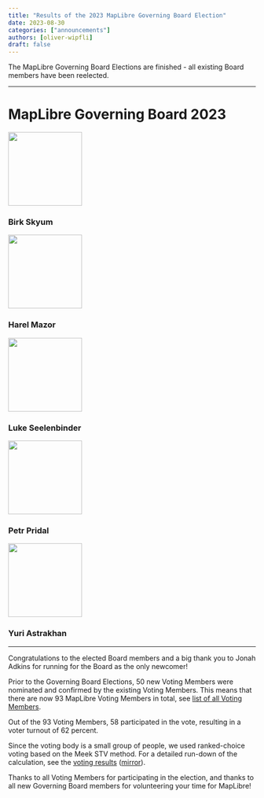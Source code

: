 ```yaml
---
title: "Results of the 2023 MapLibre Governing Board Election"
date: 2023-08-30
categories: ["announcements"]
authors: [oliver-wipfli]
draft: false
---
```


The MapLibre Governing Board Elections are finished - all existing Board members have been reelected.

<hr />
<h1 class="text-center">MapLibre Governing Board 2023</h1>

<div class="container">
  <div class="row justify-content-center">
    <div class="col-xl-2 text-center">
      <img
        src="https://avatars.githubusercontent.com/u/74932975?v=4"
        width="150"
        class="rounded-circle mt-3"
      />
      <h3 class="m-3">Birk Skyum</h3>
    </div>
    <div class="col-xl-2 text-center">
      <img
        src="https://avatars.githubusercontent.com/u/3269297?v=4"
        width="150"
        class="rounded-circle mt-3"
      />
      <h3 class="m-3">Harel Mazor</h3>
    </div>
    <div class="col-xl-2 text-center">
      <img
        src="https://avatars.githubusercontent.com/u/157650?v=4"
        width="150"
        class="rounded-circle mt-3"
      />
      <h3 class="m-3">Luke Seelenbinder</h3>
    </div>
    <div class="col-xl-2 text-center">
      <img
        src="https://avatars.githubusercontent.com/u/59284?v=4"
        width="150"
        class="rounded-circle mt-3"
      />
      <h3 class="m-3">Petr Pridal</h3>
    </div>
    <div class="col-xl-2 text-center">
      <img
        src="https://avatars.githubusercontent.com/u/1641515?v=4"
        width="150"
        class="rounded-circle mt-3"
      />
      <h3 class="m-3">Yuri Astrakhan</h3>
    </div>
  </div>
</div>

<hr />

Congratulations to the elected Board members and a big thank you to Jonah Adkins for running for the Board as the only newcomer!

Prior to the Governing Board Elections, 50 new Voting Members were nominated and confirmed by the existing Voting Members. This means that there are now 93 MapLibre Voting Members in total, see [list of all Voting Members](https://github.com/maplibre/maplibre/blob/main/VOTING_MEMBERS.md).

Out of the 93 Voting Members, 58 participated in the vote, resulting in a voter turnout of 62 percent.

Since the voting body is a small group of people, we used ranked-choice voting based on the Meek STV method. For a detailed run-down of the calculation, see the [voting results](https://www.opavote.com/results/5696407649386496) ([mirror](https://github.com/maplibre/maplibre/blob/main/2023-polls/MapLibre-Governing-Board-Election-Results.pdf)).

Thanks to all Voting Members for participating in the election, and thanks to all new Governing Board members for volunteering your time for MapLibre!
